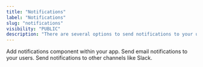 ```yaml
---
title: "Notifications"
label: "Notifications"
slug: "notifications"
visibility: "PUBLIC"
description: "There are several options to send notifications to your users."
---
```


<CardGroup cols={3}>
  <Card title="In-app notifications" href="/async-collaboration/notifications/overview" icon="bell" color="#FAA356" iconType="light">
    Add notifications component within your app.
  </Card>
  <Card title="Email notifications" href="/notifications/email/overview" icon="envelope" color="#FAA356"  iconType="light">
   Send email notifications to your users.
  </Card>
  <Card title="Webhooks" href="/webhooks/overview" icon="webhook" color="#FAA356"  iconType="light">
    Send notifications to other channels like Slack.
  </Card>
</CardGroup>